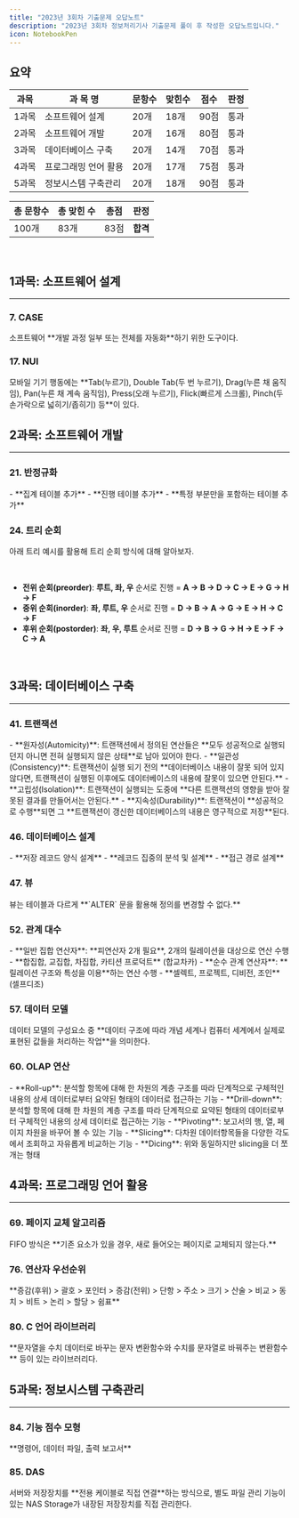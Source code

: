 ```yaml
---
title: "2023년 3회차 기출문제 오답노트"
description: "2023년 3회차 정보처리기사 기출문제 풀이 후 작성한 오답노트입니다."
icon: NotebookPen
---
```


## 요약

| 과목  | 과 목 명             | 문항수 | 맞힌수 | 점수 | 판정 |
| ----- | -------------------- | ------ | ------ | ---- | ---- |
| 1과목 | 소프트웨어 설계      | 20개   | 18개   | 90점 | 통과 |
| 2과목 | 소프트웨어 개발      | 20개   | 16개   | 80점 | 통과 |
| 3과목 | 데이터베이스 구축    | 20개   | 14개   | 70점 | 통과 |
| 4과목 | 프로그래밍 언어 활용 | 20개   | 17개   | 75점 | 통과 |
| 5과목 | 정보시스템 구축관리  | 20개   | 18개   | 90점 | 통과 |

| 총 문항수 | 총 맞힌 수 | 총점 | 판정     |
| --------- | ---------- | ---- | -------- |
| 100개     | 83개       | 83점 | **합격** |

<br />

## 1과목: 소프트웨어 설계

---

### 7. CASE

<Callout title="CASE(Computer Aided Software Engineering)">
  소프트웨어 **개발 과정 일부 또는 전체를 자동화**하기 위한 도구이다.
</Callout>

<br />

### 17. NUI

<Callout title="모바일 기기 행동 유형">
  모바일 기기 행동에는 **Tab(누르기), Double Tab(두 번 누르기), Drag(누른 채
  움직임), Pan(누른 채 계속 움직임), Press(오래 누르기), Flick(빠르게 스크롤),
  Pinch(두 손가락으로 넓히기/좁히기) 등**이 있다.
</Callout>

<br />

## 2과목: 소프트웨어 개발

---

### 21. 반정규화

<Callout title='중복 테이블 추가'>
  - **집계 테이블 추가**
  - **진행 테이블 추가**
  - **특정 부분만을 포함하는 테이블 추가**

</Callout>

<br />

### 24. 트리 순회

<Callout title="트리 순회">
아래 트리 예시를 활용해 트리 순회 방식에 대해 알아보자.

<Mermaid
  chart="graph TD
  A --> B
  B --> D
  A --> C
  C --> F
  C --> E
  E --> G
  E --> H
"
/>

<br />

- **전위 순회(preorder)**: **루트, 좌, 우** 순서로 진행 = **A → B → D → C → E → G → H → F**
- **중위 순회(inorder)**: **좌, 루트, 우** 순서로 진행 = **D → B → A → G → E → H → C → F**
- **후위 순회(postorder)**: **좌, 우, 루트** 순서로 진행 = **D → B → G → H → E → F → C → A**

</Callout>

<br />

## 3과목: 데이터베이스 구축

---

### 41. 트랜잭션

<Callout title='트랜잭션 특성'>
- **원자성(Automicity)**: 트랜잭션에서 정의된 연산들은 **모두 성공적으로 실행되던지 아니면 전혀 실행되지 않은 상태**로 남아 있어야 한다.
- **일관성(Consistency)**: 트랜잭션이 실행 되기 전의 **데이터베이스 내용이 잘못 되어 있지 않다면, 트랜잭션이 실행된 이후에도 데이터베이스의 내용에 잘못이 있으면 안된다.**
- **고립성(Isolation)**: 트랜잭션이 실행되는 도중에 **다른 트랜잭션의 영향을 받아 잘못된 결과를 만들어서는 안된다.**
- **지속성(Durability)**: 트랜잭션이 **성공적으로 수행**되면 그 **트랜잭션이 갱신한 데이터베이스의 내용은 영구적으로 저장**된다.

</Callout>

<br />

### 46. 데이터베이스 설계

<Callout title='물리적 설계 단계'>
  - **저장 레코드 양식 설계**
  - **레코드 집중의 분석 및 설계**
  - **접근 경로 설계**

</Callout>

<br />

### 47. 뷰

<Callout type="error">
  뷰는 테이블과 다르게 **`ALTER` 문을 활용해 정의를 변경할 수 없다.**
</Callout>

<br />

### 52. 관계 대수

<Callout title='관계 대수 연산자'>
  - **일반 집합 연산자**: **피연산자 2개 필요**, 2개의 릴레이션을 대상으로 연산 수행
    - **합집합, 교집합, 차집합, 카티션 프로덕트** (합교차카)
  - **순수 관계 연산자**: **릴레이션 구조와 특성을 이용**하는 연산 수행
    - **셀렉트, 프로젝트, 디비전, 조인** (셀프디조)

</Callout>

<br />

### 57. 데이터 모델

<Callout title="Operation">
  데이터 모델의 구성요소 중 **데이터 구조에 따라 개념 세계나 컴퓨터 세계에서
  실제로 표현된 값들을 처리하는 작업**을 의미한다.
</Callout>

<br />

### 60. OLAP 연산

<Callout title='OLAP 연산'>
  - **Roll-up**: 분석할 항목에 대해 한 차원의 계층 구조를 따라 단계적으로 구체적인 내용의 상세 데이터로부터 요약된 형태의 데이터로 접근하는 기능
  - **Drill-down**: 분석할 항목에 대해 한 차원의 계층 구조를 따라 단계적으로 요약된 형태의 데이터로부터 구체적인 내용의 상세 데이터로 접근하는 기능
  - **Pivoting**: 보고서의 행, 열, 페이지 차원을 바꾸어 볼 수 있는 기능
  - **Slicing**: 다차원 데이터항목들을 다양한 각도에서 조회하고 자유롭게 비교하는 기능
  - **Dicing**: 위와 동일하지만 slicing을 더 쪼개는 형태

</Callout>

<br />

## 4과목: 프로그래밍 언어 활용

---

### 69. 페이지 교체 알고리즘

<Callout title="페이지 교체 알고리즘 : FIFO" type="warn">
  FIFO 방식은 **기존 요소가 있을 경우, 새로 들어오는 페이지로 교체되지 않는다.**
</Callout>

<br />

### 76. 연산자 우선순위

<Callout title="연산자 우선순위">
  **증감(후위) > 괄호 > 포인터 > 증감(전위) > 단항 > 주소 > 크기 > 산술 > 비교 >
  동치 > 비트 > 논리 > 할당 > 쉼표**
</Callout>

<br />

### 80. C 언어 라이브러리

<Callout title="stdlib.h">
  **문자열을 수치 데이터로 바꾸는 문자 변환함수와 수치를 문자열로 바꿔주는
  변환함수** 등이 있는 라이브러리다.
</Callout>

<br />

## 5과목: 정보시스템 구축관리

---

### 84. 기능 점수 모형

<Callout title="기능 점수 모형 비용 산정">
  **명령어, 데이터 파일, 출력 보고서**
</Callout>

<br />

### 85. DAS

<Callout title="DAS(Direct Attached Storage)">
  서버와 저장장치를 **전용 케이블로 직접 연결**하는 방식으로, 별도 파일 관리
  기능이 있는 NAS Storage가 내장된 저장장치를 직접 관리한다.
</Callout>
